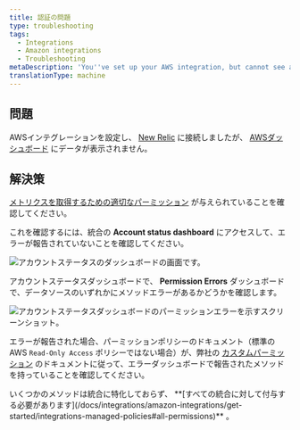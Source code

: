 ```yaml
---
title: 認証の問題
type: troubleshooting
tags:
  - Integrations
  - Amazon integrations
  - Troubleshooting
metaDescription: 'You''ve set up your AWS integration, but cannot see any data due to authentication issues.'
translationType: machine
---
```




## 問題

AWSインテグレーションを設定し、 [New Relic](/docs/integrations/amazon-integrations/get-started/connect-aws-infrastructure) に接続しましたが、 [AWSダッシュボード](/docs/integrations/amazon-integrations/get-started/introduction-aws-integrations#insights) にデータが表示されません。

## 解決策

[メトリクスを取得するための適切なパーミッション](/docs/integrations/amazon-integrations/get-started/integrations-managed-policies) が与えられていることを確認してください。

これを確認するには、統合の **Account status dashboard** にアクセスして、エラーが報告されていないことを確認してください。

<img
  title="aws-status.png"
  alt="アカウントステータスのダッシュボードの画面です。"
  src={awsStatus}
/>

アカウントステータスダッシュボードで、 **Permission Errors** ダッシュボードで、データソースのいずれかにメソッドエラーがあるかどうかを確認します。

<img
  alt="アカウントステータスダッシュボードのパーミッションエラーを示すスクリーンショット。"
  src={awsPermissionErrors}
/>

エラーが報告された場合、パーミッションポリシーのドキュメント（標準のAWS `Read-Only Access` ポリシーではない場合）が、弊社の [カスタムパーミッション](/docs/integrations/amazon-integrations/get-started/integrations-managed-policies) のドキュメントに従って、エラーダッシュボードで報告されたメソッドを持っていることを確認してください。

<Callout variant="important">
  いくつかのメソッドは統合に特化しておらず、 **[すべての統合に対して付与する必要があります](/docs/integrations/amazon-integrations/get-started/integrations-managed-policies#all-permissions)** 。
</Callout>
